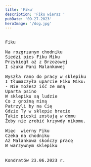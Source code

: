 ```yaml
---
title: 'Fiku'
description: 'Fiku wiersz '
pubDate: '09.27.2023'
heroImage: '/dog.jpg'
---
```

<pre>

Fiku

Na rozgrzanym chodniku
Siedzi pies Fiku Miku
Przybiegł aż z Brzozowej
I szuka Pani Malankowej

Wyszła rano do pracy w sklepiku
I tłumaczyła uparcie Fiku Miku:
- Nie możesz iść ze mną
Uparta psino
W sklepiku są ludzie 
Co z groźną miną 
Patrzyli by na Cię 
Gdzie Ty w sklepie bracie
Takie pieski zostają w domu 
Żeby nie zrobić krzywdy nikomu.

Więc  wierny Fiku
Czeka na chodniku
Aż Malankowa skończy pracę 
W warzywnym sklepiku


Kondratów 23.06.2023 r.


</pre>
